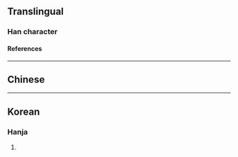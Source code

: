 {{also|寶}}
{{character info/new}}
==Translingual==

===Han character===
{{Han char|rn=96|rad=玉|as=06|sn=10|four=|canj=MGOJU|ids=⿰⺩缶}}

====References====
{{Han ref|kx=0731.070|dkj=20963|dj=1142.200|hdz=21111.080|uh=73E4}}

----

==Chinese==
{{zh-see|寶|v}}

----

==Korean==

===Hanja===
{{ko-hanja|hangeul=보|eumhun=|rv=bo|mr=po|y=po}}

# {{defn|lang=ko|sort=玉06}}